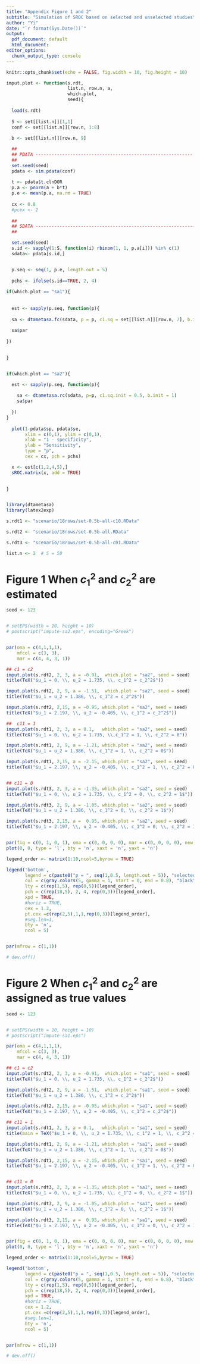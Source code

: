 ```yaml
---
title: "Appendix Figure 1 and 2"
subtitle: "Simulation of SROC based on selected and unselected studies"
author: "Yi"
date: "`r format(Sys.Date())`"
output:
  pdf_document: default
  html_document:
editor_options:
  chunk_output_type: console
---
```


```r
knitr::opts_chunk$set(echo = FALSE, fig.width = 10, fig.height = 10)

imput.plot <- function(s.rdt,
                       list.n, row.n, a, 
                       which.plot, 
                       seed){
  
  load(s.rdt)
  
  S <- set[[list.n]][1,1]
  conf <- set[[list.n]][row.n, 1:8]
  
  b <- set[[list.n]][row.n, 9]

  ##
  ## PDATA -----------------------------------------------------------
  ##
  set.seed(seed)
  pdata <- sim.pdata(conf)
  
  t <- pdata$t.clnDOR
  p.a <- pnorm(a + b*t)
  p.e <- mean(p.a, na.rm = TRUE)
  
  cx <- 0.8
  #pcex <- 2
  
  ##
  ## SDATA ------------------------------------------------------------
  ##

  set.seed(seed)
  s.id <- sapply(1:S, function(i) rbinom(1, 1, p.a[i])) %in% c(1)
  sdata<- pdata[s.id,] 


  p.seq <- seq(1, p.e, length.out = 5)
  
  pchs <- ifelse(s.id==TRUE, 2, 4)
  
if(which.plot == "sa1"){
  
  
  est <- sapply(p.seq, function(p){
  
  sa <- dtametasa.fc(sdata, p = p, c1.sq = set[[list.n]][row.n, 7], b.init = 1)
  
  sa$par
  
})
  

}


if(which.plot == "sa2"){

  est <- sapply(p.seq, function(p){
    
    sa <- dtametasa.rc(sdata, p=p, c1.sq.init = 0.5, b.init = 1)
    sa$par
    
  })
}
  
  plot(1-pdata$sp, pdata$se, 
       xlim = c(0,1), ylim = c(0,1),
       xlab = "1 - specificity",
       ylab = "Sensitivity",
       type = "p",
       cex = cx, pch = pchs)

  x <- est[c(1,2,4,5),]
  sROC.matrix(x, add = TRUE)

  
}


library(dtametasa)
library(latex2exp)

```


```r
s.rdt1 <- "scenario/18rows/set-0.5b-all-c10.RData"

s.rdt2 <- "scenario/18rows/set-0.5b-all.RData"

s.rdt3 <- "scenario/18rows/set-0.5b-all-c01.RData"

list.n <- 2  # S = 50
```

\newpage 

# Figure 1 When $c_1^2$ and $c_2^2$ are estimated

```r
seed <- 123


# setEPS(width = 10, height = 10)
# postscript("impute-sa2.eps", encoding="Greek")


par(oma = c(4,1,1,1),
    mfcol = c(3, 3), 
    mar = c(4, 4, 3, 1))

## c1 = c2
imput.plot(s.rdt2, 2, 3, a = -0.91,  which.plot = "sa2", seed = seed)
title(TeX("$u_1 = 0, \\, u_2 = 1.735, \\, c_1^2 = c_2^2$"))

imput.plot(s.rdt2, 2, 9, a = -1.51,  which.plot = "sa2", seed = seed)
title(TeX("$u_1 = u_2 = 1.386, \\, c_1^2 = c_2^2$"))

imput.plot(s.rdt2, 2,15, a = -0.95, which.plot = "sa2", seed = seed)
title(TeX("$u_1 = 2.197, \\, u_2 = -0.405, \\, c_1^2 = c_2^2$"))

##  c11 = 1
imput.plot(s.rdt1, 2, 3, a = 0.1,   which.plot = "sa2", seed = seed)
title(TeX("$u_1 = 0, \\, u_2 = 1.735, \\,c_1^2 = 1, \\, c_2^2 = 0"))

imput.plot(s.rdt1, 2, 9, a = -1.21, which.plot = "sa2", seed = seed)
title(TeX("$u_1 = u_2 = 1.386, \\, c_1^2 = 1, \\, c_2^2 = 0$"))

imput.plot(s.rdt1, 2,15, a = -2.15, which.plot = "sa2", seed = seed)
title(TeX("$u_1 = 2.197, \\, u_2 = -0.405, \\, c_1^2 = 1, \\, c_2^2 = 0$"))


## c11 = 0
imput.plot(s.rdt3, 2, 3, a = -1.35, which.plot = "sa2", seed = seed)
title(TeX("$u_1 = 0, \\, u_2 = 1.735, \\, c_1^2 = 0, \\, c_2^2 = 1$"))

imput.plot(s.rdt3, 2, 9, a = -1.05, which.plot = "sa2", seed = seed)
title(TeX("$u_1 = u_2 = 1.386, \\, c_1^2 = 0, \\, c_2^2 = 1$"))

imput.plot(s.rdt3, 2,15, a =  0.95, which.plot = "sa2", seed = seed)
title(TeX("$u_1 = 2.197, \\, u_2 = -0.405, \\, c_1^2 = 0, \\, c_2^2 = 1$"))


par(fig = c(0, 1, 0, 1), oma = c(0, 0, 0, 0), mar = c(0, 0, 0, 0), new = TRUE)
plot(0, 0, type = 'l', bty = 'n', xaxt = 'n', yaxt = 'n')

legend_order <- matrix(1:10,ncol=5,byrow = TRUE)

legend('bottom',
       legend = c(paste0("p = ", seq(1,0.5, length.out = 5)), "selected studies", "unselected studies", rep("",3))[legend_order], 
       col = c(gray.colors(5, gamma = 1, start = 0, end = 0.8), "black", "black", rep(NULL,3))[legend_order], 
       lty = c(rep(1,5), rep(0,5))[legend_order],
       pch = c(rep(18,5), 2, 4, rep(0,3))[legend_order],
       xpd = TRUE, 
       #horiz = TRUE, 
       cex = 1.2,
       pt.cex =c(rep(2,5),1,1,rep(0,3))[legend_order],
       #seg.len=1, 
       bty = 'n',
       ncol = 5)


par(mfrow = c(1,1))

# dev.off()

```


# Figure 2 When $c_1^2$ and $c_2^2$ are assigned as true values


```r
seed <- 123


# setEPS(width = 10, height = 10)
# postscript("impute-sa1.eps")

par(oma = c(4,1,1,1),
    mfcol = c(3, 3), 
    mar = c(4, 4, 3, 1))

## c1 = c2
imput.plot(s.rdt2, 2, 3, a = -0.91,  which.plot = "sa1", seed = seed)
title(TeX("$u_1 = 0, \\, u_2 = 1.735, \\, c_1^2 = c_2^2$"))

imput.plot(s.rdt2, 2, 9, a = -1.51,  which.plot = "sa1", seed = seed)
title(TeX("$u_1 = u_2 = 1.386, \\, c_1^2 = c_2^2$"))

imput.plot(s.rdt2, 2,15, a = -0.95, which.plot = "sa1", seed = seed)
title(TeX("$u_1 = 2.197, \\, u_2 = -0.405, \\, c_1^2 = c_2^2$"))

## c11 = 1
imput.plot(s.rdt1, 2, 3, a = 0.1,   which.plot = "sa1", seed = seed)
title(main = TeX("$u_1 = 0, \\, u_2 = 1.735, \\, c_1^2 = 1, \\, c_2^2 = 0$"))

imput.plot(s.rdt1, 2, 9, a = -1.21, which.plot = "sa1", seed = seed)
title(TeX("$u_1 = u_2 = 1.386, \\, c_1^2 = 1, \\, c_2^2 = 0$"))

imput.plot(s.rdt1, 2,15, a = -2.15, which.plot = "sa1", seed = seed)
title(TeX("$u_1 = 2.197, \\, u_2 = -0.405, \\, c_1^2 = 1, \\, c_2^2 = 0$"))


## c11 = 0
imput.plot(s.rdt3, 2, 3, a = -1.35, which.plot = "sa1", seed = seed)
title(TeX("$u_1 = 0, \\, u_2 = 1.735, \\, c_1^2 = 0, \\, c_2^2 = 1$"))

imput.plot(s.rdt3, 2, 9, a = -1.05, which.plot = "sa1", seed = seed)
title(TeX("$u_1 = u_2 = 1.386, \\, c_1^2 = 0, \\, c_2^2 = 1$"))

imput.plot(s.rdt3, 2,15, a =  0.95, which.plot = "sa1", seed = seed)
title(TeX("$u_1 = 2.197, \\, u_2 = -0.405, \\, c_1^2 = 0, \\, c_2^2 = 1$"))


par(fig = c(0, 1, 0, 1), oma = c(0, 0, 0, 0), mar = c(0, 0, 0, 0), new = TRUE)
plot(0, 0, type = 'l', bty = 'n', xaxt = 'n', yaxt = 'n')

legend_order <- matrix(1:10,ncol=5,byrow = TRUE)

legend('bottom',
       legend = c(paste0("p = ", seq(1,0.5, length.out = 5)), "selected studies", "unselected studies", rep("",3))[legend_order], 
       col = c(gray.colors(5, gamma = 1, start = 0, end = 0.8), "black", "black", rep(NULL,3))[legend_order], 
       lty = c(rep(1,5), rep(0,5))[legend_order],
       pch = c(rep(18,5), 2, 4, rep(0,3))[legend_order],
       xpd = TRUE, 
       #horiz = TRUE, 
       cex = 1.2,
       pt.cex =c(rep(2,5),1,1,rep(0,3))[legend_order],
       #seg.len=1, 
       bty = 'n',
       ncol = 5)


par(mfrow = c(1,1))

# dev.off()
```

